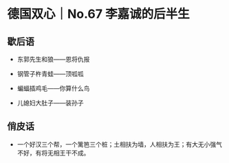 # 德国双心｜No.67 李嘉诚的后半生

## 歇后语

- 东郭先生和狼——恩将仇报

- 钢管子杵青蛙——顶呱呱

- 蝙蝠插鸡毛——你算什么鸟

- 儿媳妇大肚子——装孙子

## 俏皮话

- 一个好汉三个帮，一个篱笆三个桩；土相扶为墙，人相扶为王；有大无小强气不好，有将无相王干不成。
